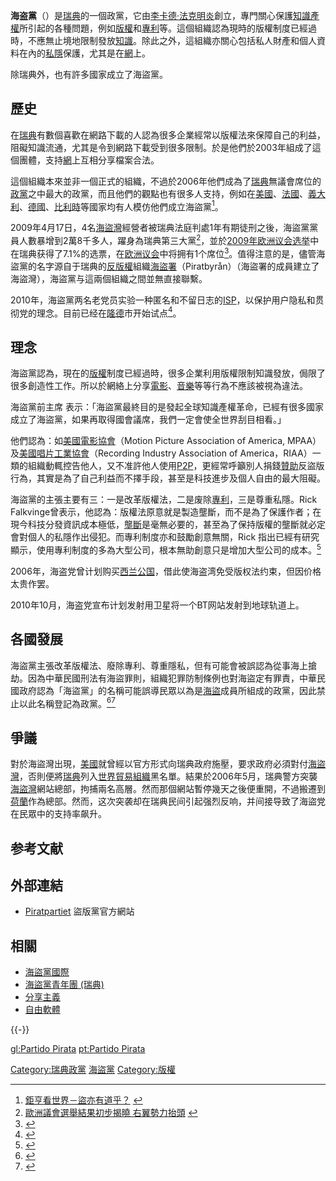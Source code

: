 {{Infobox political party
|country = 瑞典
|name = 海盜黨
|name_native = Piratpartiet
|logo = [[File:Piratpartiet.svg|155px]]
|leader = [[安娜·特羅伯格|安娜·特羅伯格]]<ref name="falkvinge.net">{{cite web|url=https://falkvinge.net/2011/01/01/after-five-years-im-stepping-down-as-party-leader/|title=After 5 years, I'm stepping down as Party Leader|first=Rick|last=Falkvinge|date=2011-01-01|website=Falkvinge on Liberty|accessdate=2019-03-24|archive-date=2019-06-08|archive-url=https://web.archive.org/web/20190608161032/https://falkvinge.net/2011/01/01/after-five-years-im-stepping-down-as-party-leader/|dead-url=yes}}</ref>
|foundation = {{Start date|2006|1|1}}
|headquarters = [http://piratpartiet.se/ piratpartiet.se]
|ideology = {{tsl|en|Pirate politics|海盜政治}}<br />[[电子民主|电子民主]]<br />[[信息自由|信息自由]]<br />[[绿色自由主义|绿色自由主义]]
|position=[[综摄政治|综摄]]
|international = [[海盜黨國際|海盜黨國際]]
|青年组织=[[青年海盗_(瑞典)|青年海盗]]
|european = 無
|europarl = [[綠黨/歐洲自由聯盟|綠黨/歐洲自由聯盟]]
|colours = 紫色
|colorcode = {{Party meta/color/海盜黨 (瑞典)}}
|website = {{official}}
|seats1_title = [[瑞典議會|議會]]
|seats1 = {{Infobox political party/seats|0|349|hex={{Party meta/color/海盜黨 (瑞典)}}}}
|seats2_title = [[歐洲議會|歐洲議會]]
|seats2 = {{Infobox political party/seats|0|20|hex={{Party meta/color/海盜黨 (瑞典)}}}}
}}

'''海盗黨'''（{{lang-sv|Piratpartiet}}）是[[瑞典|瑞典]]的一個政黨，它由[[李卡德·法克明炎|李卡德·法克明炎]]創立，專門關心保護[[知識產權|知識產權]]所引起的各種問題，例如[[版權|版權]]和[[專利|專利]]等。這個組織認為現時的版權制度已經過時，不應無止境地限制發放[[知識|知識]]。除此之外，這組織亦關心包括私人財產和個人資料在內的[[私隱|私隱]]保護，尤其是在[[網際網路|網]]上。

除瑞典外，也有許多國家成立了海盜黨。

== 歷史 ==
在[[瑞典|瑞典]]有數個喜歡在網路下載的人認為很多企業經常以版權法來保障自己的利益，阻礙知識流通，尤其是令到網路下載受到很多限制。於是他們於2003年組成了這個團體，支持[[互聯網|網]]上互相分享檔案合法。

這個組織本來並非一個正式的組織，不過於2006年他們成為了[[瑞典|瑞典]]無議會席位的[[政黨|政黨]]之中最大的政黨，而且他們的觀點也有很多人支持，例如在[[美國|美國]]、[[法國|法國]]、[[義大利|義大利]]、[[德國|德國]]、[[比利時|比利時]]等國家均有人模仿他們成立海盜黨<ref>[http://news.cnyes.com/dspnewsS.asp?rno=1&fi=%5CNEWSBASE%5C20070816%5CWEB996&vi=32694&sdt=20070806&edt=20070816&top=50&date=20070816&time=18:00:21&cls=index1_tech 鉅亨看世界－盜亦有道乎？] {{Wayback|url=http://news.cnyes.com/dspnewsS.asp?rno=1&fi=%5CNEWSBASE%5C20070816%5CWEB996&vi=32694&sdt=20070806&edt=20070816&top=50&date=20070816&time=18:00:21&cls=index1_tech |date=20070927212652 }}</ref>。

2009年4月17日，4名[[海盜灣|海盜灣]]經營者被瑞典法庭判處1年有期徒刑之後，海盜黨黨員人數暴增到2萬8千多人，躍身為瑞典第三大黨<ref>[http://news.rti.org.tw/index_newsContent.aspx?nid=200950 歐洲議會選舉結果初步揭曉 右翼勢力抬頭] {{webarchive|url=https://web.archive.org/web/20120114152445/http://news.rti.org.tw/index_newsContent.aspx?nid=200950 |date=2012-01-14 }}</ref>，並於[[2009年欧洲议会选举|2009年欧洲议会选举]]中在瑞典获得了7.1%的选票，在[[欧洲议会|欧洲议会]]中将拥有1个席位<ref>{{cite web|url=https://af.reuters.com/article/oddlyEnoughNews/idAFTRE55623320090607|title=Sweden's Pirate Party captures Euro seat|date=2009-06-07|publisher=|via=af.reuters.com|accessdate=2019-03-24|archive-date=2019-06-03|archive-url=https://web.archive.org/web/20190603230714/https://af.reuters.com/article/oddlyEnoughNews/idAFTRE55623320090607|dead-url=no}}</ref>。值得注意的是，儘管海盜黨的名字源自于瑞典的[[反版權|反版權]]組織[[海盜署|海盜署]]（Piratbyrån）（海盜署的成員建立了海盜灣），海盜黨与這兩個組織之間並無直接聯繫。

2010年，海盜黨两名老党员实验一种匿名和不留日志的[[ISP|ISP]]，以保护用户隐私和贯彻党的理念。目前已经在[[隆德|隆德]]市开始试点<ref>{{cite news |author=Jacqui Cheng |title=Swedish Pirate Party members launch anonymous, log-free ISP |url=http://arstechnica.com/tech-policy/news/2010/07/swedish-pirate-party-launches-anonymous-log-free-isp.ars |accessdate=2010年7月21日 |newspaper=Ars Technica |archive-date=2010年7月22日 |archive-url=https://web.archive.org/web/20100722100004/http://arstechnica.com/tech-policy/news/2010/07/swedish-pirate-party-launches-anonymous-log-free-isp.ars |dead-url=no }}</ref>。

== 理念 ==
海盜黨認為，現在的[[版權|版權]]制度已經過時，很多企業利用版權限制知識發放，侷限了很多創造性工作。所以於網絡上分享[[電影|電影]]、[[音樂|音樂]]等等行為不應該被視為違法。

海盜黨前主席 {{lang|en|Rickard Falkvinge}} 表示：「海盜黨最終目的是發起全球知識產權革命，已經有很多國家成立了海盜黨，如果再取得國會議席，我們一定會使全世界刮目相看。」

他們認為：如[[美國電影協會|美國電影協會]]（Motion Picture Association of America, MPAA）及[[美國唱片工業協會|美國唱片工業協會]]（Recording Industry Association of America，RIAA）一類的組織動輒控告他人，又不准許他人使用[[P2P|P2P]]，更經常呼籲別人捐錢[[贊助|贊助]]反盜版行為，其實是為了自己利益而不擇手段，甚至是科技進步及個人自由的最大阻礙。

海盜黨的主張主要有三：一是改革版權法，二是废除[[專利|專利]]，三是尊重私隱。Rick Falkvinge曾表示，他認為：版權法原意就是製造壟斷，而不是為了保護作者；在現今科技分發資訊成本極低，[[壟斷|壟斷]]是毫無必要的，甚至為了保持版權的壟斷就必定會對個人的私隱作出侵犯。而專利制度亦和鼓勵創意無關，Rick 指出已經有研究顯示，使用專利制度的多為大型公司，根本無助創意只是增加大型公司的成本。<ref>{{cite web|url=http://video.google.com/videoplay?docid=-2541736281918823479|title=Rick Falkvinge2007年在Google Tech Talk 的演講 - Copyright regime vs. civil liberties|publisher=|accessdate=2007-12-20|archive-date=2008-01-16|archive-url=https://web.archive.org/web/20080116192044/http://video.google.com/videoplay?docid=-2541736281918823479|dead-url=no}}</ref>

2006年，海盗党曾计划购买[[西兰公国|西兰公国]]，借此使海盗湾免受版权法约束，但因价格太贵作罢。

2010年10月，海盗党宣布计划发射用卫星将一个BT网站发射到地球轨道上。

==各國發展==
海盜黨主張改革版權法、廢除專利、尊重隱私，但有可能會被誤認為從事海上搶劫。因為中華民國刑法有海盜罪則，組織犯罪防制條例也對海盜定有罪責，中華民國政府認為「海盜黨」的名稱可能誤導民眾以為是[[海盜|海盜]]成員所組成的政黨，因此禁止以此名稱登記為政黨。<ref>{{cite web|url=http://law.logdown.com/posts/200621-pirates-cannot-be-treated-as-political-parties-name|title=海盜不能當做政黨名稱嗎？ « 法醬|first=|last=Blake|website=law.logdown.com|accessdate=2014-08-19|archive-date=2014-08-19|archive-url=https://web.archive.org/web/20140819130523/http://law.logdown.com/posts/200621-pirates-cannot-be-treated-as-political-parties-name|dead-url=no}}</ref><ref>{{cite web|url=https://www.setn.com/News.aspx?NewsID=22417|title=國際知名「海盜黨」在台灣申請登記被拒！鄉民：同行相忌 - 名家 - 三立新聞網 SETN.COM|first=|last=三立新聞網|date=2014-05-06|website=www.setn.com|accessdate=2019-03-24|archive-date=2016-04-22|archive-url=https://web.archive.org/web/20160422125618/http://www.setn.com/News.aspx?NewsID=22417|dead-url=no}}</ref>

== 爭議 ==
對於海盜灣出現，[[美國|美國]]就曾經以官方形式向瑞典政府施壓，要求政府必須對付[[海盜灣|海盜灣]]，否則便將[[瑞典|瑞典]]列入[[世界貿易組織|世界貿易組織]]黑名單。結果於2006年5月，瑞典警方突襲[[海盜灣|海盜灣]]網站總部，拘捕兩名高層。然而那個網站暫停幾天之後便重開，不過搬遷到[[荷蘭|荷蘭]]作為總部。然而，这次突袭却在瑞典民间引起强烈反响，并间接导致了海盜党在民眾中的支持率飙升。

== 参考文献 ==
{{Reflist|2}}

== 外部連結 ==
* [http://www.piratpartiet.se/ Piratpartiet] {{Wayback|url=http://www.piratpartiet.se/ |date=20060702072834 }} 盜版黨官方網站

== 相關 ==
* [[海盜黨國際|海盜黨國際]]
* [[海盜黨青年團_(瑞典)|海盜黨青年團 (瑞典)]]
* [[分享主義|分享主義]]
* [[自由軟體|自由軟體]]

{{-}}
{{知识产权激进主义}}
{{瑞典政黨}}
{{海盗党}}

{{Authority control}}
[[Category:瑞典政黨|Category:瑞典政黨]]
[[Category:海盜黨|]]
[[Category:版權|Category:版權]]

[[gl:Partido_Pirata|gl:Partido Pirata]]
[[pt:Partido_Pirata|pt:Partido Pirata]]